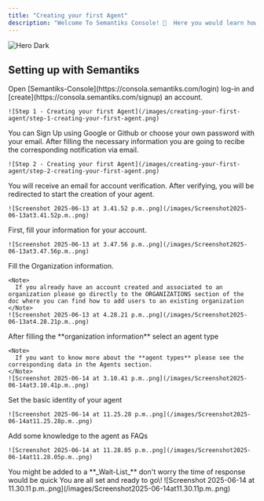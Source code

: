 ```yaml
---
title: "Creating your first Agent"
description: "Welcome To Semantiks Console! 🙌  Here you would learn how to use the Semantiks Console web-app including Agent Creation and Management, Dashboards and Conversations Analytics as well as external integrations to  various channels "
---
```

<img
  className="hidden dark:block"
  src="/logo/light.png"
  alt="Hero Dark"
/>
## Setting up with Semantiks
<Steps>
  <Step title="Open Semantiks-Console and create an account">
    Open [Semantiks-Console](https://consola.semantiks.com/login) log-in and [create](https://consola.semantiks.com/signup) an account.

    ![Step 1 - Creating your first Agent](/images/creating-your-first-agent/step-1-creating-your-first-agent.png)
  </Step>
  <Step title="Sign up with your preferred method">
    You can Sign Up using Google or Github or choose your own password with your email. After filling the necessary information you are going to recibe the corresponding notification via email.

    ![Step 2 - Creating your first Agent](/images/creating-your-first-agent/step-2-creating-your-first-agent.png)
  </Step>
  <Step title="Verify your email">
    You will receive an email for account verification. After verifying, you will be redirected to start the creation of your agent.

    ![Screenshot 2025-06-13 at 3.41.52 p.m..png](/images/Screenshot2025-06-13at3.41.52p.m..png)
  </Step>
  <Step title="Fill your account information">
    First, fill your information for your account.

    ![Screenshot 2025-06-13 at 3.47.56 p.m..png](/images/Screenshot2025-06-13at3.47.56p.m..png)
  </Step>
  <Step title="Set your organization information">
    Fill the Organization information.

    <Note>
      If you already have an account created and associated to an organization please go directly to the ORGANIZATIONS section of the doc where you can find how to add users to an existing organization
    </Note>
    ![Screenshot 2025-06-13 at 4.28.21 p.m..png](/images/Screenshot2025-06-13at4.28.21p.m..png)
  </Step>
  <Step title="Select an agent type">
    After filling the **organization information** select an agent type

    <Note>
      If you want to know more about the **agent types** please see the corresponding data in the Agents section.
    </Note>
    ![Screenshot 2025-06-14 at 3.10.41 p.m..png](/images/Screenshot2025-06-14at3.10.41p.m..png)
  </Step>
  <Step title="Set the agent identity">
    Set the basic identity of your agent

    ![Screenshot 2025-06-14 at 11.25.28 p.m..png](/images/Screenshot2025-06-14at11.25.28p.m..png)
  </Step>
  <Step title="Add knowledge to the agent">
    Add some knowledge to the agent as FAQs

    ![Screenshot 2025-06-14 at 11.28.05 p.m..png](/images/Screenshot2025-06-14at11.28.05p.m..png)
  </Step>
  
  <Step title="Next-steps">
    <Note>
  You might be added to a **_Wait-List_**  don't worry the time of response would be quick
</Note>
    You are all set and ready to go\!
    ![Screenshot 2025-06-14 at 11.30.11 p.m..png](/images/Screenshot2025-06-14at11.30.11p.m..png)
  </Step>
</Steps>